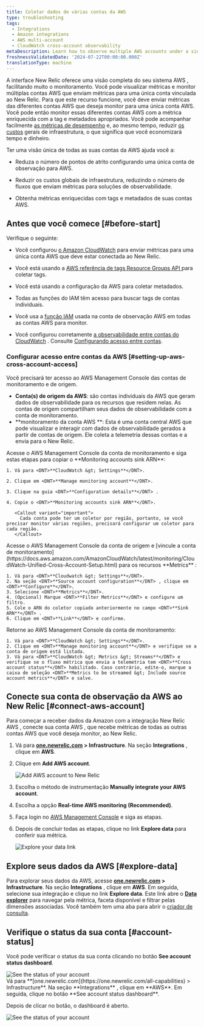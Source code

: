 ```yaml
---
title: Coletar dados de várias contas da AWS
type: troubleshooting
tags:
  - Integrations
  - Amazon integrations
  - AWS multi-account
  - CloudWatch cross-account observability
metaDescription: Learn how to observe multiple AWS accounts under a single account on the New Relic user interface.
freshnessValidatedDate: '2024-07-22T00:00:00.000Z'
translationType: machine
---
```


A interface New Relic oferece uma visão completa do seu sistema AWS , facilitando muito o monitoramento. Você pode visualizar métricas e monitor múltiplas contas AWS que enviam métricas para uma única conta vinculada ao New Relic. Para que este recurso funcione, você deve enviar métricas das diferentes contas AWS que deseja monitor para uma única conta AWS. Você pode então monitor essas diferentes contas AWS com a métrica enriquecida com a tag e metadados apropriados. Você pode acompanhar facilmente [as métricas de desempenho](/docs/data-apis/understand-data/new-relic-data-types/) e, ao mesmo tempo, reduzir [os custos](/docs/accounts/accounts-billing/new-relic-one-pricing-billing/data-ingest-billing/) gerais de infraestrutura, o que significa que você economizará tempo e dinheiro.

Ter uma visão única de todas as suas contas da AWS ajuda você a:

* Reduza o número de pontos de atrito configurando uma única conta de observação para AWS.

* Reduzir os custos globais de infraestrutura, reduzindo o número de fluxos que enviam métricas para soluções de observabilidade.

* Obtenha métricas enriquecidas com tags e metadados de suas contas AWS.

## Antes que você comece [#before-start]

Verifique o seguinte:

* Você configurou [o Amazon CloudWatch](https://aws.amazon.com/cloudwatch/) para enviar métricas para uma única conta AWS que deve estar conectada ao New Relic.

* Você está usando a [AWS referência de tags Resource Groups API ](https://docs.aws.amazon.com/resourcegroupstagging/latest/APIReference/overview.html)para coletar tags.

* Você está usando a configuração da AWS para coletar metadados.

* Todas as funções do IAM têm acesso para buscar tags de contas individuais.

* Você usa a [função IAM](https://docs.aws.amazon.com/IAM/latest/UserGuide/id_roles.html) usada na conta de observação AWS em todas as contas AWS para monitor.

* Você configurou corretamente [a observabilidade entre contas do CloudWatch](https://docs.aws.amazon.com/AmazonCloudWatch/latest/monitoring/CloudWatch-Unified-Cross-Account.html) . Consulte [Configurando acesso entre contas](#setting-up-aws-cross-account-access).

### Configurar acesso entre contas da AWS [#setting-up-aws-cross-account-access]

Você precisará ter acesso ao AWS Management Console das contas de monitoramento e de origem.

* **Conta(s) de origem da AWS**: são contas individuais da AWS que geram dados de observabilidade para os recursos que residem nelas. As contas de origem compartilham seus dados de observabilidade com a conta de monitoramento.
* **monitoramento da conta AWS **: Esta é uma conta central AWS que pode visualizar e interagir com dados de observabilidade gerados a partir de contas de origem. Ele coleta a telemetria dessas contas e a envia para o New Relic.

<Steps>
  <Step>
    Acesse o AWS Management Console da conta de monitoramento e siga estas etapas para copiar o <DNT>**Monitoring accounts sink ARN**</DNT>:

    1. Vá para <DNT>**CloudWatch &gt; Settings**</DNT>.

    2. Clique em <DNT>**Manage monitoring account**</DNT>.

    3. Clique na guia <DNT>**Configuration details**</DNT> .

    4. Copie o <DNT>**Monitoring accounts sink ARN**</DNT>.

       <Callout variant="important">
         Cada conta pode ter um coletor por região, portanto, se você precisar monitor várias regiões, precisará configurar um coletor para cada região.
       </Callout>
  </Step>

  <Step>
    Acesse o AWS Management Console da conta de origem e [vincule a conta de monitoramento](https://docs.aws.amazon.com/AmazonCloudWatch/latest/monitoring/CloudWatch-Unified-Cross-Account-Setup.html) para os recursos <DNT>**Metrics**</DNT> :

    1. Vá para <DNT>**Cloudwatch &gt; Settings**</DNT>.
    2. Na seção <DNT>**Source account configuration**</DNT> , clique em <DNT>**Configure**</DNT>.
    3. Selecione <DNT>**Metrics**</DNT>.
    4. (Opcional) Marque <DNT>**Filter Metrics**</DNT> e configure um filtro.
    5. Cole o ARN do coletor copiado anteriormente no campo <DNT>**Sink ARN**</DNT> .
    6. Clique em <DNT>**Link**</DNT> e confirme.
  </Step>

  <Step>
    Retorne ao AWS Management Console da conta de monitoramento:

    1. Vá para <DNT>**CloudWatch &gt; Settings**</DNT>.
    2. Clique em <DNT>**Manage monitoring account**</DNT> e verifique se a conta de origem está listada.
    3. Vá para <DNT>**CloudWatch &gt; Metrics &gt; Streams**</DNT> e verifique se o fluxo métrica que envia a telemetria tem <DNT>**Cross account status**</DNT> habilitado. Caso contrário, edite-o, marque a caixa de seleção <DNT>**Metrics to be streamed &gt; Include source account metrics**</DNT> e salve.
  </Step>
</Steps>

## Conecte sua conta de observação da AWS ao New Relic [#connect-aws-account]

Para começar a receber dados da Amazon com a integração New Relic AWS , conecte sua conta AWS , que recebe métricas de todas as outras contas AWS que você deseja monitor, ao New Relic.

1. Vá para <DNT>**[one.newrelic.com](https://one.newrelic.com/all-capabilities) &gt; Infrastructure**</DNT>. Na seção <DNT>**Integrations**</DNT> , clique em <DNT>**AWS**</DNT>.

2. Clique em <DNT>**Add AWS account**</DNT>.

   <img title="Add AWS account to New Relic" alt="Add AWS account to New Relic" src="/images/infrastructure_screenshot-crop_aws-add-account.webp" />

3. Escolha o método de instrumentação <DNT>**Manually integrate your AWS account**</DNT>.

4. Escolha a opção <DNT>**Real-time AWS monitoring (Recommended)**</DNT>.

5. Faça login no [AWS Management Console](https://aws.amazon.com/console/) e siga as etapas.

6. Depois de concluir todas as etapas, clique no link <DNT>**Explore data**</DNT> para conferir sua métrica.

   <img title="Explore your data link" alt="Explore your data link" src="/images/infrastructure_screenshot-crop_aws-explore-data-link.webp" />

## Explore seus dados da AWS [#explore-data]

Para explorar seus dados da AWS, acesse <DNT>**[one.newrelic.com](https://one.newrelic.com/all-capabilities) &gt; Infrastructure**</DNT>. Na seção <DNT>**Integrations**</DNT> , clique em <DNT>**AWS**</DNT>. Em seguida, selecione sua integração e clique no link <DNT>**Explore data**</DNT>. Este link abre o <DNT>[**Data explorer**](/docs/query-your-data/explore-query-data/browse-data/introduction-data-explorer/)</DNT> para navegar pela métrica, faceta disponível e filtrar pelas dimensões associadas. Você também tem uma aba para abrir o [criador de consulta](/docs/telemetry-data-platform/get-data/apis/query-metric-data-type/).

## Verifique o status da sua conta [#account-status]

Você pode verificar o status da sua conta clicando no botão <DNT>**See account status dashboard**</DNT>.

<img title="See the status of your account" alt="See the status of your account" src="/images/infrastructure_screenshot-crop_aws-see-account-status-dashboard.webp" />

<figcaption>
  Vá para <DNT>**[one.newrelic.com](https://one.newrelic.com/all-capabilities) &gt; Infrastructure**</DNT>. Na seção <DNT>**Integrations**</DNT> , clique em <DNT>**AWS**</DNT>. Em seguida, clique no botão <DNT>**See account status dashboard**</DNT>.
</figcaption>

Depois de clicar no botão, o dashboard é aberto.

<img title="See the status of your account" alt="See the status of your account" src="/images/infrastructure_screenshot-crop_aws-account-status-dashboard.webp" />